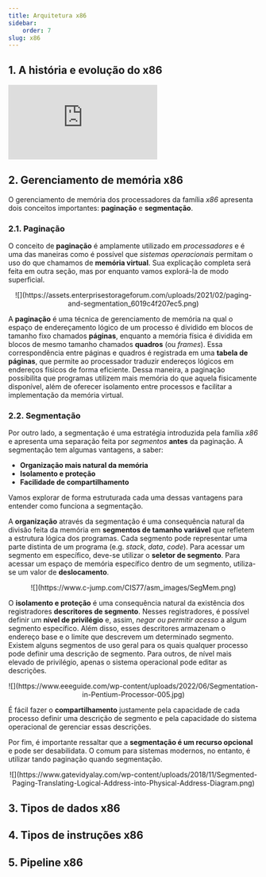 ```yaml
---
title: Arquitetura x86
sidebar:
    order: 7
slug: x86
---
```


## 1. A história e evolução do x86

<div style={{ textAlign: 'center' }}>
    <iframe 
        style={{
            display: 'block',
            margin: 'auto',
            width: '100%',
            height: '50vh',
        }}
        src="https://www.youtube.com/embed/kvDBJC_akyg" 
        frameborder="0" 
        allowFullScreen>
    </iframe>
</div>

## 2. Gerenciamento de memória x86

O gerenciamento de memória dos processadores da família *x86* apresenta dois
conceitos importantes: **paginação** e **segmentação**.

### 2.1. Paginação

O conceito de **paginação** é amplamente utilizado em *processadores* e é uma
das maneiras como é possível que *sistemas operacionais* permitam o uso do que
chamamos de **memória virtual**. Sua explicação completa será feita em outra
seção, mas por enquanto vamos explorá-la de modo superficial.

<center>![](https://assets.enterprisestorageforum.com/uploads/2021/02/paging-and-segmentation_6019c4f207ec5.png)</center>

A **paginação** é uma técnica de gerenciamento de memória na qual o espaço de
endereçamento lógico de um processo é dividido em blocos de tamanho fixo
chamados **páginas**, enquanto a memória física é dividida em blocos de mesmo
tamanho chamados **quadros** (ou *frames*). Essa correspondência entre páginas
e quadros é registrada em uma **tabela de páginas**, que permite ao processador
traduzir endereços lógicos em endereços físicos de forma eficiente. Dessa
maneira, a paginação possibilita que programas utilizem mais memória do que
aquela fisicamente disponível, além de oferecer isolamento entre processos e
facilitar a implementação da memória virtual.

### 2.2. Segmentação

Por outro lado, a segmentação é uma estratégia introduzida pela família *x86* e
apresenta uma separação feita por *segmentos* **antes** da paginação. A
segmentação tem algumas vantagens, a saber:

- **Organização mais natural da memória**
- **Isolamento e proteção**
- **Facilidade de compartilhamento**

Vamos explorar de forma estruturada cada uma dessas vantagens para entender
como funciona a segmentação.

A **organização** através da segmentação é uma consequência natural da divisão
feita da memória em **segmentos de tamanho variável** que refletem a estrutura
lógica dos programas. Cada segmento pode representar uma parte distinta de um
programa (e.g. *stack*, *data*, *code*). Para acessar um segmento em
específico, deve-se utilizar o **seletor de segmento**. Para acessar um espaço
de memória específico dentro de um segmento, utiliza-se um valor de
**deslocamento**.

<center>![](https://www.c-jump.com/CIS77/asm_images/SegMem.png)</center>

O **isolamento e proteção** é uma consequência natural da existência dos
registradores **descritores de segmento**. Nesses registradores, é possível
definir um **nível de privilégio** e, assim, *negar ou permitir acesso* a algum
segmento específico. Além disso, esses descritores armazenam o endereço base e
o limite que descrevem um determinado segmento. Existem alguns segmentos de uso
geral para os quais qualquer processo pode definir uma descrição de segmento.
Para outros, de nível mais elevado de privilégio, apenas o sistema operacional
pode editar as descrições.

<center>![](https://www.eeeguide.com/wp-content/uploads/2022/06/Segmentation-in-Pentium-Processor-005.jpg)</center>

É fácil fazer o **compartilhamento** justamente pela capacidade de cada
processo definir uma descrição de segmento e pela capacidade do sistema
operacional de gerenciar essas descrições.

Por fim, é importante ressaltar que a **segmentação é um recurso opcional** e
pode ser desabilidata. O comum para sistemas modernos, no entanto, é utilizar
tando paginação quando segmentação.

<center>![](https://www.gatevidyalay.com/wp-content/uploads/2018/11/Segmented-Paging-Translating-Logical-Address-into-Physical-Address-Diagram.png)</center>

## 3. Tipos de dados x86

## 4. Tipos de instruções x86

## 5. Pipeline x86



